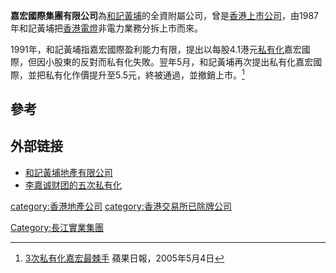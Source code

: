 '''嘉宏國際集團有限公司'''為[[和記黃埔|和記黃埔]]的全資附屬公司，曾是[[香港上市公司|香港上市公司]]，由1987年和記黃埔把[[香港電燈|香港電燈]]非電力業務分拆上市而來。

1991年，和記黃埔指嘉宏國際盈利能力有限，提出以每股4.1港元[[私有化|私有化]]嘉宏國際，但因小股東的反對而私有化失敗。翌年5月，和記黃埔再次提出私有化嘉宏國際，並把私有化作價提升至5.5元，終被通過，並撤銷上市。<ref>[http://www1.hk.apple.nextmedia.com/template/apple/art_main.php?iss_id=20050504&sec_id=15307&art_id=4859709 3次私有化嘉宏最棘手] 蘋果日報，2005年5月4日</ref>

==參考==
{{reflist}}

==外部链接==
* [http://www.hwpg.com 和記黃埔地產有限公司]{{Wayback|url=http://www.hwpg.com/ |date=20150527115348 }}
* [http://blog.sina.com.cn/s/blog_671985370100io6z.html 李嘉诚财团的五次私有化]

{{長江集團}}

[[category:香港地產公司|category:香港地產公司]]
[[category:香港交易所已除牌公司|category:香港交易所已除牌公司]]
[[Category:長江實業集團|Category:長江實業集團]]